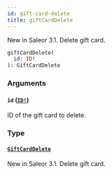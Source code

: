 ```yaml
---
id: gift-card-delete
title: giftCardDelete
---
```


New in Saleor 3.1. Delete gift card.

```graphql
giftCardDelete(
  id: ID!
): GiftCardDelete

```

### Arguments

#### `id` ([`ID!`](../../../developer/api-reference/scalars/id))

ID of the gift card to delete.

### Type

#### [`GiftCardDelete`](../../../developer/api-reference/objects/gift-card-delete)

New in Saleor 3.1. Delete gift card.
